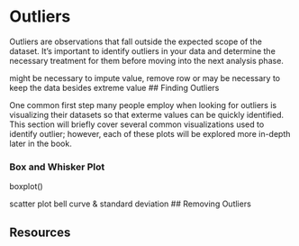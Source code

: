 # Outliers

Outliers are observations that fall outside the expected scope of the dataset. It's important to identify outliers in your data and determine the necessary treatment for them before moving into the next analysis phase.

might be necessary to impute value, remove row or may be necessary to keep the data besides extreme value
## Finding Outliers

One common first step many people employ when looking for outliers is visualizing their datasets so that exterme values can be quickly identified. This section will briefly cover several common visualizations used to identify outlier; however, each of these plots will be explored more in-depth later in the book.

### Box and Whisker Plot

boxplot()

scatter plot
bell curve & standard deviation
## Removing Outliers

## Resources